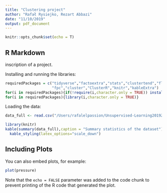 ```yaml
---
title: "Clustering project"
author: "Rafał Rysiejko, Rezart Abbazi"
date: "11/10/2019"
output: pdf_document
---
```


```r
knitr::opts_chunk$set(echo = T)
```

## R Markdown
inscription of a project. 

Installing and running the libraries:
```r
requiredPackages = c("tidyverse","factoextra","stats","clustertend","flexclust",
                     "fpc","cluster","ClusterR","knitr","kableExtra") 
for(i in requiredPackages){if(!require(i,character.only = TRUE)) install.packages(i)} 
for(i in requiredPackages){library(i,character.only = TRUE)} 
```

Loading the data:
```r
data_full <- read.csv("/Users/rafalelpassion/Unsupervised-Learning2019Z/Dataset/CC GENERAL.csv")
```

```r
library(knitr)
kable(summary(data_full),caption = "Summary statistics of the dataset")%>% 
  kable_styling(latex_options="scale_down")
```

## Including Plots

You can also embed plots, for example:

```r
plot(pressure)
```

Note that the `echo = FALSE` parameter was added to the code chunk to prevent printing of the R code that generated the plot.
